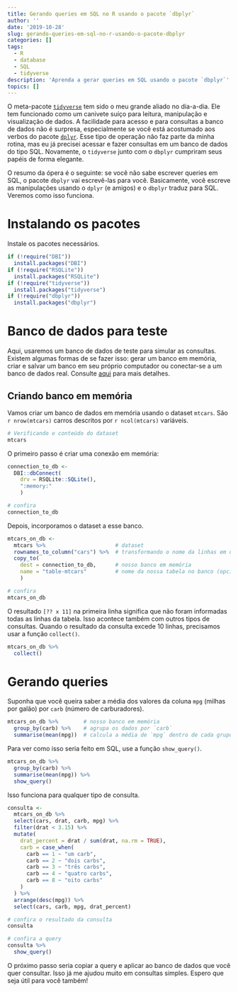 ```yaml
---
title: Gerando queries em SQL no R usando o pacote `dbplyr`
author: ''
date: '2019-10-28'
slug: gerando-queries-em-sql-no-r-usando-o-pacote-dbplyr
categories: []
tags:
  - R
  - database
  - SQL
  - tidyverse
description: 'Aprenda a gerar queries em SQL usando o pacote `dbplyr`'
topics: []
---
```


O meta-pacote [`tidyverse`](https://www.tidyverse.org/) tem sido o meu grande aliado no dia-a-dia. Ele tem funcionado como um canivete suíço para leitura, manipulação e visualização de dados. A facilidade para acesso e para consultas a banco de dados não é surpresa, especialmente se você está acostumado aos verbos do pacote [`dplyr`](https://dplyr.tidyverse.org/). Esse tipo de operação não faz parte da minha rotina, mas eu já precisei acessar e fazer consultas em um banco de dados do tipo SQL. Novamente, o `tidyverse` junto com o `dbplyr` cumpriram seus papéis de forma elegante.

O resumo da ópera é o seguinte: se você não sabe escrever queries em SQL, o pacote `dbplyr` vai escrevê-las para você. Basicamente, você escreve as manipulações usando o `dplyr` (e amigos) e o `dbplyr` traduz para SQL. Veremos como isso funciona.

# Instalando os pacotes

Instale os pacotes necessários.

```r
if (!require("DBI"))
  install.packages("DBI")
if (!require("RSQLite"))
  install.packages("RSQLite")
if (!require("tidyverse"))
  install.packages("tidyverse")
if (!require("dbplyr"))
  install.packages("dbplyr")
```

# Banco de dados para teste

Aqui, usaremos um banco de dados de teste para simular as consultas. Existem algumas formas de se fazer isso: gerar um banco em memória, criar e salvar um banco em seu próprio computador ou conectar-se a um banco de dados real. Consulte [aqui](https://dbplyr.tidyverse.org/) para mais detalhes.

## Criando banco em memória

Vamos criar um banco de dados em memória usando o dataset `mtcars`. São `r nrow(mtcars)` carros descritos por `r ncol(mtcars)` variáveis.

```r
# Verificando o conteúdo do dataset
mtcars
```

O primeiro passo é criar uma conexão em memória:

```r
connection_to_db <-
  DBI::dbConnect(
    drv = RSQLite::SQLite(),
    ":memory:"
    )

# confira
connection_to_db
```

Depois, incorporamos o dataset a esse banco.

```r
mtcars_on_db <-
  mtcars %>%                      # dataset
  rownames_to_column("cars") %>%  # transformando o nome da linhas em uma coluna
  copy_to(
    dest = connection_to_db,      # nosso banco em memória
    name = "table-mtcars"         # nome da nossa tabela no banco (opcional)
    )

# confira
mtcars_on_db
```

O resultado `[?? x 11]` na primeira linha significa que não foram informadas todas as linhas da tabela. Isso acontece também com outros tipos de consultas. Quando o resultado da consulta excede 10 linhas, precisamos usar a função `collect()`.

```r
mtcars_on_db %>%
  collect()
```

<!-- ## Banco de dados como uma `lazy table` -->

<!-- Outra opção interessante do `dbplyr` é a possibilidade de criar uma "lazy table" -->
<!-- e fazer as consultas sem precisar de uma conexão com banco de dados. A vantagem aqui é rapidez para criar um suposto banco de dados.  -->

<!-- Vamos criar uma "lazy table" usando novamente o dataset `mtcars`. Para isso, use: -->

<!-- ```{r} -->
<!-- mtcars_lazy_table <-  -->
<!--   mtcars %>%  -->
<!--   tbl_lazy( -->
<!--     con = simulate_sqlite() -->
<!--     ) -->

<!-- # confira -->
<!-- mtcars_lazy_table -->
<!-- ``` -->

<!-- Repare que o objeto `mtcars_lazy_table` é uma consulta prévia ao "banco de dados". Para gerar as queries, podemos usar tanto o objeto `mtcars_on_db` quanto o `mtcars_lazy_table`.  -->

<!-- A diferença básica entre eles é o resultado das consultas. Usando o `mtcars_on_db` (banco em memória) temos a opção de ver o que de fato nossa consulta (ou manipulação) gera como resultado. Usando o `mtcars_lazy_table` veremos somente a query. -->

# Gerando queries

Suponha que você queira saber a média dos valores da coluna `mpg` (milhas por galão) por `carb` (número de carburadores).

```r
mtcars_on_db %>%        # nosso banco em memória
  group_by(carb) %>%    # agrupa os dados por `carb`
  summarise(mean(mpg))  # calcula a média de `mpg` dentro de cada grupo de `carb`
```

Para ver como isso seria feito em SQL, use a função `show_query()`.

```r
mtcars_on_db %>%
  group_by(carb) %>%
  summarise(mean(mpg)) %>%
  show_query()
```

Isso funciona para qualquer tipo de consulta.

```r
consulta <-
  mtcars_on_db %>%
  select(cars, drat, carb, mpg) %>%
  filter(drat < 3.15) %>%
  mutate(
    drat_percent = drat / sum(drat, na.rm = TRUE),
    carb = case_when(
      carb == 1 ~ "um carb",
      carb == 2 ~ "dois carbs",
      carb == 3 ~ "três carbs",
      carb == 4 ~ "quatro carbs",
      carb == 8 ~ "oito carbs"
    )
  ) %>%
  arrange(desc(mpg)) %>%
  select(cars, carb, mpg, drat_percent)

# confira o resultado da consulta
consulta

# confira a query
consulta %>%
  show_query()
```

O próximo passo seria copiar a query e aplicar ao banco de dados que você quer consultar. Isso já me ajudou muito em consultas simples. Espero que seja útil para você também!
